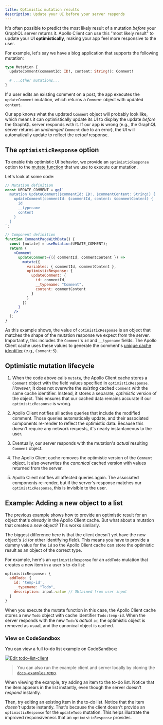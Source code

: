 ```yaml
---
title: Optimistic mutation results
description: Update your UI before your server responds
---
```


It's often possible to predict the most likely result of a mutation _before_ your GraphQL server returns it. Apollo Client can use this "most likely result" to update your UI **optimistically**, making your app feel more responsive to the user.

For example, let's say we have a blog application that supports the following mutation:

```graphql
type Mutation {
  updateComment(commentId: ID!, content: String!): Comment!
  
  # ...other mutations...
}
```

If a user edits an existing comment on a post, the app executes the `updateComment` mutation, which returns a `Comment` object with updated `content`.

Our app knows what the updated `Comment` object will probably look like, which means it can optimistically update its UI to display the update _before_ the GraphQL server responds with it. If our app is wrong (e.g., the GraphQL server returns an _unchanged_ `Comment` due to an error), the UI will automatically update to reflect the _actual_ response.

## The `optimisticResponse` option

To enable this optimistic UI behavior, we provide an `optimisticResponse` option to the [mutate function](../data/mutations/#executing-a-mutation) that we use to execute our mutation.

Let's look at some code:

```jsx{20-26}:title=CommentPageWithData.jsx
// Mutation definition
const UPDATE_COMMENT = gql`
  mutation UpdateComment($commentId: ID!, $commentContent: String!) {
    updateComment(commentId: $commentId, content: $commentContent) {
      id
      __typename
      content
    }
  }
`;

// Component definition
function CommentPageWithData() {
  const [mutate] = useMutation(UPDATE_COMMENT);
  return (
    <Comment
      updateComment={({ commentId, commentContent }) =>
        mutate({
          variables: { commentId, commentContent },
          optimisticResponse: {
            updateComment: {
              id: commentId,
              __typename: "Comment",
              content: commentContent
            }
          }
        })
      }
    />
  );
}
```

As this example shows, the value of `optimisticResponse` is an object that matches the shape of the mutation response we expect from the server. Importantly, this includes the `Comment`'s `id` and `__typename` fields. The Apollo Client cache uses these values to generate the comment's [unique cache identifier](../caching/cache-configuration/#customizing-cache-ids) (e.g., `Comment:5`).

## Optimistic mutation lifecycle

1. When the code above calls `mutate`, the Apollo Client cache stores a `Comment` object with the field values specified in `optimisticResponse`. _However_, it does not overwrite the _existing_ cached `Comment` with the same cache identifier. Instead, it stores a separate, _optimistic_ version of the object. This ensures that our cached data remains accurate if our `optimisticResponse` is wrong.

2. Apollo Client notifies all active queries that include the modified comment. Those queries automatically update, and their associated components re-render to reflect the optimistic data. Because this doesn't require any network requests, it's nearly instantaneous to the user.

3. Eventually, our server responds with the mutation's _actual_ resulting  `Comment` object.

4. The Apollo Client cache removes the optimistic version of the `Comment` object. It also overwrites the _canonical_ cached version with values returned from the server.

5. Apollo Client notifies all affected queries again. The associated components re-render, but if the server's response matches our `optimisticResponse`, this is invisible to the user.

## Example: Adding a new object to a list

The previous example shows how to provide an optimistic result for an object that's _already_ in the Apollo Client cache. But what about a mutation that creates a _new_ object? This works similarly.

The biggest difference here is that the client doesn't yet have the new object's `id` (or other identifying field). This means you have to provide a dummy value for the `id` so the Apollo Client cache can store the optimistic result as an object of the correct type.

For example, here's an `optimisticResponse` for an `addTodo` mutation that creates a new item in a user's to-do list:

```js
optimisticResponse: {
  addTodo: {
    id: 'temp-id',
    __typename: "Todo",
    description: input.value // Obtained from user input
  }
}
```

When you execute the mutate function in this case, the Apollo Client cache stores a new `Todo` object with cache identifier `Todo:temp-id`. When the server responds with the new `Todo`'s _actual_ `id`, the optimistic object is removed as usual, and the canonical object is cached.

### View on CodeSandbox

You can view a full to-do list example on CodeSandbox:

<a href="https://codesandbox.io/s/github/apollographql/docs-examples/tree/main/todo-list/todo-list-client">
  <img alt="Edit todo-list-client" src="https://codesandbox.io/static/img/play-codesandbox.svg"/>
</a>

> You can also run the example client and server locally by cloning the [`docs-examples` repo](https://github.com/apollographql/docs-examples/tree/main/todo-list).

When viewing the example, try adding an item to the to-do list. Notice that the item appears in the list instantly, even though the server doesn't _respond_ instantly.

Then, try editing an existing item in the to-do list. Notice that the item _doesn't_ update instantly. That's because the client doesn't provide an `optimisticResponse` for the `updateTodo` mutation. This helps illustrate the improved responsiveness that an `optimisticResponse` provides.
